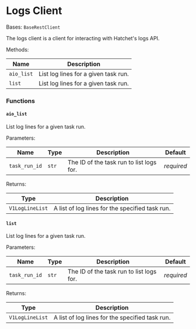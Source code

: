 # Logs Client

Bases: `BaseRestClient`

The logs client is a client for interacting with Hatchet's logs API.

Methods:

| Name       | Description                          |
| ---------- | ------------------------------------ |
| `aio_list` | List log lines for a given task run. |
| `list`     | List log lines for a given task run. |

### Functions

#### `aio_list`

List log lines for a given task run.

Parameters:

| Name          | Type  | Description                              | Default    |
| ------------- | ----- | ---------------------------------------- | ---------- |
| `task_run_id` | `str` | The ID of the task run to list logs for. | _required_ |

Returns:

| Type            | Description                                     |
| --------------- | ----------------------------------------------- |
| `V1LogLineList` | A list of log lines for the specified task run. |

#### `list`

List log lines for a given task run.

Parameters:

| Name          | Type  | Description                              | Default    |
| ------------- | ----- | ---------------------------------------- | ---------- |
| `task_run_id` | `str` | The ID of the task run to list logs for. | _required_ |

Returns:

| Type            | Description                                     |
| --------------- | ----------------------------------------------- |
| `V1LogLineList` | A list of log lines for the specified task run. |
